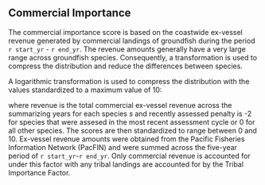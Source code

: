 
## Commercial Importance

The commercial importance score is based on the coastwide ex-vessel revenue generated by commercial landings of groundfish during the period `r start_yr` - `r end_yr`. The revenue amounts generally have a very large range across groundfish species.  Consequently, a transformation is used to compress the distribution and reduce the differences between species.  

A logarithmic transformation is used to compress the distribution with the values standardized to a maximum value of 10:

\begin{equation}
  \text{Initial Score}_{s} = log(\text{revenue}_s + 1) + \text{recently assessed penalty}_s
\end{equation}

where revenue is the total commercial ex-vessel revenue across the summarizing years for each species $s$ and recently assessed penalty is -2 for species that were assesed in the most recent assessment cycle or 0 for all other species. The scores are then standardized to range between 0 and 10. Ex-vessel revenue amounts were obtained from the Pacific Fisheries Information Network (PacFIN) and were summed across the five-year period of `r start_yr`-`r end_yr`. Only commercial revenue is accounted for under this factor with any tribal landings are accounted for by the Tribal Importance Factor. 